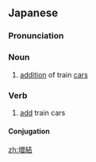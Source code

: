 ==Japanese==
{{ja-kanjitab|ぞう|けつ|yomi=on}}

===Pronunciation===
{{ja-pron|ぞうけつ|y=on}}

===Noun===
{{ja-noun|ぞうけつ}}

# [[addition]] of train [[car]]s

===Verb===
{{ja-verb-suru|tr=trans|ぞうけつ}}

# [[add]] train cars

====Conjugation====
{{ja-suru|ぞうけつ}}

[[zh:増結]]